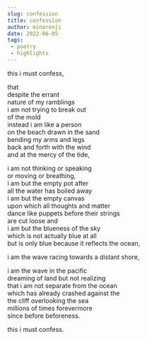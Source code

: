 ```yaml
---
slug: confession
title: confession
author: minorenji
date: 2022-06-05
tags:
 - poetry
 - highlights
---
```


this i must confess, 

that  
despite the errant  
nature of my ramblings  
i am not trying to break out  
of the mold  
instead i am like a person  
on the beach drawn in the sand  
bending my arms and legs  
back and forth with the wind  
and at the mercy of the tide,  

i am not thinking or speaking  
or moving or breathing,  
i am but the empty pot after  
all the water has boiled away  
i am but the empty canvas  
upon which all thoughts and matter  
dance like puppets before their strings  
are cut loose and  
i am but the blueness of the sky  
which is not actually blue at all  
but is only blue because it reflects the ocean,  

i am the wave racing towards a distant shore,  

i am the wave in the pacific  
dreaming of land but not realizing  
that i am not separate from the ocean  
which has already crashed against the  
the cliff overlooking the sea  
millions of times forevermore  
since before beforeness.

this i must confess.